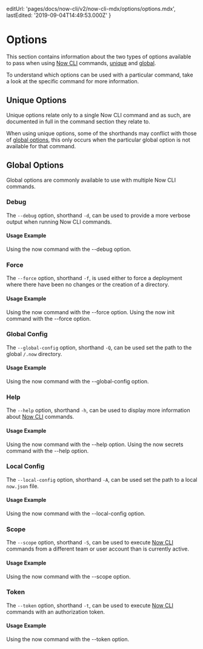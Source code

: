 
  editUrl: 'pages/docs/now-cli/v2/now-cli-mdx/options/options.mdx',
  lastEdited: '2019-09-04T14:49:53.000Z'
}

# Options

This section contains information about the two types of options available to pass when using [Now CLI](/download) commands, [unique](#unique-options) and [global](#global-options).

To understand which options can be used with a particular command, take a look at the specific command for more information.

## Unique Options

Unique options relate only to a single Now CLI command and as such, are documented in full in the command section they relate to.

When using unique options, some of the shorthands may conflict with those of [global options](#global-options), this only occurs when the particular global option is not available for that command.

## Global Options

Global options are commonly available to use with multiple Now CLI commands.

### Debug

The `--debug` option, shorthand `-d`, can be used to provide a more verbose output when running Now CLI commands.

#### Usage Example

<Snippet dark text="now --debug" />
<Caption>Using the <InlineCode>now</InlineCode> command with the <InlineCode>--debug</InlineCode> option.</Caption>

### Force

The `--force` option, shorthand `-f`, is used either to force a deployment where there have been no changes or the creation of a directory.

#### Usage Example

<Snippet dark text="now --force" />
<Caption>Using the <InlineCode>now</InlineCode> command with the <InlineCode>--force</InlineCode> option.</Caption>

<Snippet dark text="now init gatsby my-project-directory --force" />
<Caption>Using the <InlineCode>now init</InlineCode> command with the <InlineCode>--force</InlineCode> option.</Caption>

### Global Config

The `--global-config` option, shorthand `-Q`, can be used set the path to the global `/.now` directory.

#### Usage Example

<Snippet dark text="now --global-config /path-to/.now" />
<Caption>Using the <InlineCode>now</InlineCode> command with the <InlineCode>--global-config</InlineCode> option.</Caption>

### Help

The `--help` option, shorthand `-h`, can be used to display more information about [Now CLI](/downlaod) commands.

#### Usage Example

<Snippet dark text="now --help" />
<Caption>Using the <InlineCode>now</InlineCode> command with the <InlineCode>--help</InlineCode> option.</Caption>

<Snippet dark text="now secrets --help" />
<Caption>Using the <InlineCode>now secrets</InlineCode> command with the <InlineCode>--help</InlineCode> option.</Caption>

### Local Config

The `--local-config` option, shorthand `-A`, can be used set the path to a local `now.json` file.

#### Usage Example

<Snippet dark text="now --local-config /path-to/now.json" />
<Caption>Using the <InlineCode>now</InlineCode> command with the <InlineCode>--local-config</InlineCode> option.</Caption>

### Scope

The `--scope` option, shorthand `-S`, can be used to execute [Now CLI](/download) commands from a different team or user account than is currently active.

#### Usage Example

<Snippet dark text="now --scope zeit" />
<Caption>Using the <InlineCode>now</InlineCode> command with the <InlineCode>--scope</InlineCode> option.</Caption>

### Token

The `--token` option, shorthand `-t`, can be used to execute [Now CLI](/download) commands with an authorization token.

#### Usage Example

<Snippet dark text="now --token iZJb2oftmY4ab12HBzyBXMkp" />
<Caption>Using the <InlineCode>now</InlineCode> command with the <InlineCode>--token</InlineCode> option.</Caption>
